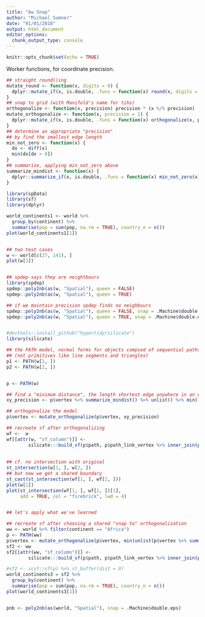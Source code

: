 ```yaml
---
title: "Aw Snap"
author: "Michael Sumner"
date: "01/01/2018"
output: html_document
editor_options: 
  chunk_output_type: console
---
```


```r
knitr::opts_chunk$set(echo = TRUE)
```


Worker functions, for coordinate precision. 

```r
## straight round()ing
mutate_round <- function(x, digits = 0) {
  dplyr::mutate_if(x, is.double, .funs = function(x) round(x, digits = digits))
}
## snap to grid (with Manifold's name for tihs)
orthogonalize <- function(x, precision) precision * (x %/% precision)
mutate_orthogonalize <- function(x, precision = 1) {
  dplyr::mutate_if(x, is.double, .funs = function(x) orthogonalize(x, precision))
}
## determine an appropriate "precision"
## by find the smallest edge length
min_not_zero <- function(x) {
  dx <- diff(x)
  min(dx[dx > 0])
}
## summarize, applying min_not_zero above
summarize_mindist <- function(x) {
  dplyr::summarize_if(x, is.double, .funs = function(x) min_not_zero(x))
}

```




```r
library(spData)
library(sf)
library(dplyr)

world_continents1 <- world %>% 
  group_by(continent) %>% 
  summarise(pop = sum(pop, na.rm = TRUE), country_n = n())
plot(world_continents1[1]) 


## two test cases
w <- world[c(27, 141), ]
plot(w[1])


## spdep says they are neightbours
library(spdep)
spdep::poly2nb(as(w, "Spatial"), queen = FALSE)
spdep::poly2nb(as(w, "Spatial"), queen = TRUE)

## if we maintain precision spdep finds no neighbours
spdep::poly2nb(as(w, "Spatial"), queen = FALSE, snap = .Machine$double.eps)
spdep::poly2nb(as(w, "Spatial"), queen = TRUE, snap = .Machine$double.eps)


#devtools::install_github("hypertidy/silicate")
library(silicate)

## the PATH model, normal forms for objects compsed of sequential paths
## (not primitives like line segments and triangles)
p1 <- PATH(w[1, ])
p2 <- PATH(w[2, ])


p <- PATH(w)

## find a "minimum distance", the length shortest edge anywhere in an object
xy_precision <- p$vertex %>% summarize_mindist() %>% unlist() %>% min()

## orthogonalize the model
p$vertex <- mutate_orthogonalize(p$vertex, xy_precision)

## recreate sf after orthogonalizing
wf <-  w
wf[[attr(w, "sf_column")]] <- 
        silicate:::build_sf(p$path, p$path_link_vertex %>% inner_join(p$vertex))
 
 
## cf. no intersection with original
st_intersection(w[1, ], w[2, ])
## but now we get a shared boundary
st_cast(st_intersection(wf[1, ], wf[2, ]))
plot(w[1])
plot(st_intersection(wf[1, ], wf[2, ])[1], 
     add = TRUE, col = "firebrick", lwd = 4)


## let's apply what we've learned

## recreate sf after choosing a shared "snap to" orthogonalization
ww <- world %>% filter(continent == "Africa")
p <- PATH(ww)
p$vertex <- mutate_orthogonalize(p$vertex, min(unlist(p$vertex %>% summarize_mindist()))*4)
sf2 <- ww
sf2[[attr(ww, "sf_column")]] <- 
        silicate:::build_sf(p$path, p$path_link_vertex %>% inner_join(p$vertex))

#sf2 <- scsf::sf(p) %>% st_buffer(dist = 0)
world_continents3 = sf2 %>% 
  group_by(continent) %>% 
  summarise(pop = sum(pop, na.rm = TRUE), country_n = n())
plot(world_continents3[1])


pnb <- poly2nb(as(world, "Spatial"), snap = .Machine$double.eps)
```
